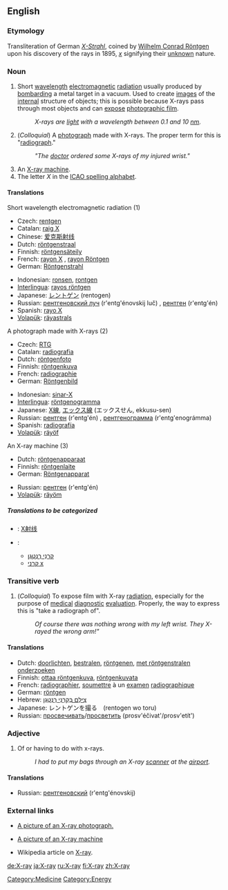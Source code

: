 ==English==
=== Etymology ===
Transliteration of German ''[[X-Strahl]]'', coined by [[Wilhelm_R%F6ntgen|Wilhelm Conrad Röntgen]] upon his discovery of the rays in 1895, ''[[x]]'' signifying their [[unknown]] nature.

===Noun===
{{en-noun}}
# Short [[wavelength]] [[electromagnetic]] [[radiation]] usually produced by [[bombard]]ing a metal target in a vacuum. Used to create [[image]]s of the [[internal]] structure of objects; this is possible because X-rays pass through most objects and can [[expose]] [[photographic film]].
#: ''X-rays are [[light]] with a wavelength between 0.1 and 10 [[nm]].''
# (''Colloquial'') A [[photograph]] made with X-rays.  The proper term for this is "[[radiograph]]."
#:'' "The [[doctor]] ordered some X-rays of my injured wrist." ''
# An [[X-ray machine]]. 
# The letter ''X'' in the [[ICAO spelling alphabet]].

==== Translations ====
;Short wavelength electromagnetic radiation (1)
{{top}}
*Czech: [[rentgen]] {{m}}
*Catalan: [[raig X]] {{m}}
*Chinese: [[爱克斯射线]]
*Dutch: [[röntgenstraal]] {{f}}
*Finnish: [[röntgensäteily]]
*French: [[rayon X]] {{m}}, [[rayon Röntgen]] {{m}}
*German: [[Röntgenstrahl]] {{m}}
{{mid}}
*Indonesian: [[ronsen]], [[rontgen]]
*[[Interlingua]]: [[rayos röntgen]]
*Japanese: [[レントゲン]] (rentogen)
*Russian: [[рентгеновский луч]] (r'entg'énovskij luč) {{m}}, [[рентген]] (r'entg'én) {{m}}
*Spanish: [[rayo X]] {{m}}
*[[Volapük]]: [[räyastrals]]
{{bottom}}

;A photograph made with X-rays (2)
{{top}}
*Czech: [[RTG]] {{n}}
*Catalan: [[radiografia]] {{f}}
*Dutch: [[röntgenfoto]] {{f}}
*Finnish: [[röntgenkuva]]
*French: [[radiographie]] {{f}}
*German: [[Röntgenbild]] {{n}}
{{mid}}
*Indonesian: [[sinar-X]]
*[[Interlingua]]: [[röntgenogramma]]
*Japanese: [[X線]], [[エックス線]] (エックスせん, ekkusu-sen)
*Russian: [[рентген]] (r'entg'én) {{m}}, [[рентгенограмма]] (r'entg'enográmma) {{f}}
*Spanish: [[radiografía]] {{f}}
*[[Volapük]]: [[räyöf]]
{{bottom}}

;An X-ray machine (3)
{{top}}
*Dutch: [[röntgenapparaat]] {{n}}
*Finnish: [[röntgenlaite]]
*German: [[Röntgenapparat]] {{m}}
{{mid}}
*Russian: [[рентген]] (r'entg'én) {{m}}
*[[Volapük]]: [[räyöm]]
{{bottom}}

=====Translations to be categorized=====
{{checktrans}}
{{top}}
*{{ttbc|Chinese}}: [[X射线]]
{{mid}}
*{{ttbc|Hebrew}}: 
**[[קרני רנטגן|קַרנֵי רֶנְטְגֶן]]
**[[קַרנֵי x|קרני x]]<!-- x should render at the end which is to the left! -->
{{bottom}}

===Transitive verb===
{{en-verb}}
# (''Colloquial'') To expose film with X-ray [[radiation]], especially for the purpose of [[medical]] [[diagnostic]] [[evaluation]].  Properly, the way to express this is "take a radiograph of".
#:''Of course there was nothing wrong with my left wrist. They X-rayed the wrong arm!"''

==== Translations ====
*Dutch: [[doorlichten]], [[bestralen]], [[röntgenen]], [[met röntgenstralen onderzoeken]]
*Finnish: [[ottaa röntgenkuva]], [[röntgenkuvata]]
*French: [[radiographier]], [[soumettre]] à un [[examen]] [[radiographique]]
*German: [[röntgen]]
*Hebrew: [[צילם בקרני רנטגן|צִילֵּם בְּקַרְנֵי רֶנְטְגֶן]]
*Japanese: レントゲンを撮る　(rentogen wo toru)
*Russian: [[просвечивать]]/[[просветить]] (prosv'éčivat'/prosv'etít')

===Adjective===
{{en-adj|-}}
# Of or having to do with x-rays.
#: ''I had to put my bags through an X-ray [[scanner]] at the [[airport]].''

====Translations====
{{top}}
{{mid}}
*Russian: [[рентгеновский]] (r'entg'énovskij)
{{bottom}}

===External links===
* [http://www.onlinetelemedicine.com/html/product/sam_images/X-Ray.jpg A picture of an X-ray photograph.]

* [http://www.miami-med.com/images/X-RAY-URS_Sinus-SM.jpg A picture of an X-ray machine]

* Wikipedia article on [[w:X-ray|X-ray]].

[[Category:Medicine]]
[[Category:Energy]]

[[de:X-ray]]
[[ja:X-ray]]
[[ru:X-ray]]
[[fi:X-ray]]
[[zh:X-ray]]